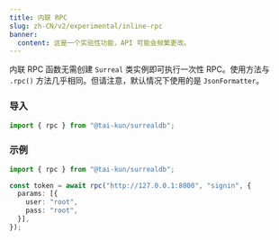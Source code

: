 ```yaml
---
title: 内联 RPC
slug: zh-CN/v2/experimental/inline-rpc
banner:
  content: 这是一个实验性功能，API 可能会频繁更改。
---
```


内联 RPC 函数无需创建 `Surreal` 类实例即可执行一次性 RPC。使用方法与 `.rpc()` 方法几乎相同。但请注意，默认情况下使用的是 `JsonFormatter`。

### 导入

```ts
import { rpc } from "@tai-kun/surrealdb";
```

### 示例

```ts
import { rpc } from "@tai-kun/surrealdb";

const token = await rpc("http://127.0.0.1:8000", "signin", {
  params: [{
    user: "root",
    pass: "root",
  }],
});
```
